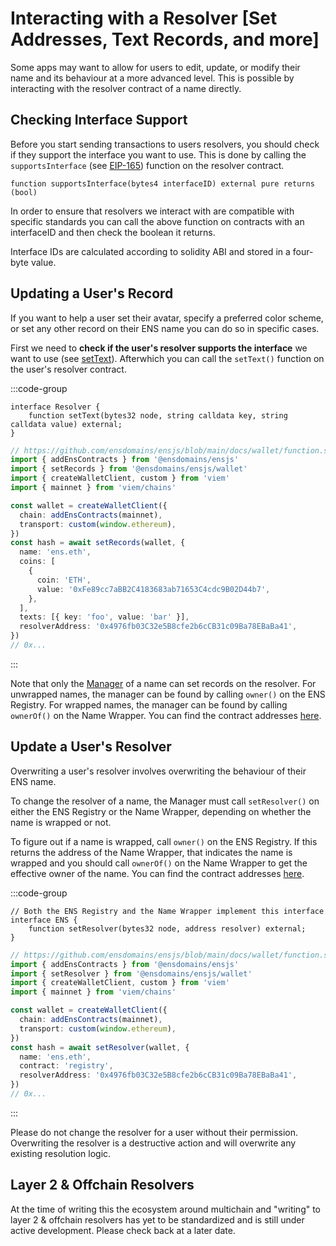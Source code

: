 # Interacting with a Resolver [Set Addresses, Text Records, and more]

Some apps may want to allow for users to edit, update, or modify their name and its behaviour at a more advanced level.
This is possible by interacting with the resolver contract of a name directly.

## Checking Interface Support

Before you start sending transactions to users resolvers, you should check if they support the interface you want to use. This is done by calling the `supportsInterface` (see [EIP-165](https://eips.ethereum.org/EIPS/eip-165)) function on the resolver contract.

```solidity
function supportsInterface(bytes4 interfaceID) external pure returns (bool)
```

In order to ensure that resolvers we interact with are compatible with specific standards you can call the above function on contracts with an interfaceID and then check the boolean it returns.

Interface IDs are calculated according to solidity ABI and stored in a four-byte value.

## Updating a User's Record

If you want to help a user set their avatar, specify a preferred color scheme, or set any other record on their ENS name you can do so in specific cases.

First we need to <b>check if the user's resolver supports the interface</b> we want to use (see [setText](/resolvers/interfaces#0x10f13a8c)).
Afterwhich you can call the `setText()` function on the user's resolver contract.

:::code-group

```solidity [Solidity]
interface Resolver {
    function setText(bytes32 node, string calldata key, string calldata value) external;
}
```

```typescript [ENSjs]
// https://github.com/ensdomains/ensjs/blob/main/docs/wallet/function.setRecords.md
import { addEnsContracts } from '@ensdomains/ensjs'
import { setRecords } from '@ensdomains/ensjs/wallet'
import { createWalletClient, custom } from 'viem'
import { mainnet } from 'viem/chains'

const wallet = createWalletClient({
  chain: addEnsContracts(mainnet),
  transport: custom(window.ethereum),
})
const hash = await setRecords(wallet, {
  name: 'ens.eth',
  coins: [
    {
      coin: 'ETH',
      value: '0xFe89cc7aBB2C4183683ab71653C4cdc9B02D44b7',
    },
  ],
  texts: [{ key: 'foo', value: 'bar' }],
  resolverAddress: '0x4976fb03C32e5B8cfe2b6cCB31c09Ba78EBaBa41',
})
// 0x...
```

:::

Note that only the [Manager](/terminology#manager) of a name can set records on the resolver. For unwrapped names, the manager can be found by calling `owner()` on the ENS Registry. For wrapped names, the manager can be found by calling `ownerOf()` on the Name Wrapper. You can find the contract addresses [here](/learn/deployments#mainnet).

## Update a User's Resolver

Overwriting a user's resolver involves overwriting the behaviour of their ENS name.

To change the resolver of a name, the Manager must call `setResolver()` on either the ENS Registry or the Name Wrapper, depending on whether the name is wrapped or not.

To figure out if a name is wrapped, call `owner()` on the ENS Registry. If this returns the address of the Name Wrapper, that indicates the name is wrapped and you should call `ownerOf()` on the Name Wrapper to get the effective owner of the name. You can find the contract addresses [here](/learn/deployments#mainnet).

:::code-group

```solidity [Solidity]
// Both the ENS Registry and the Name Wrapper implement this interface
interface ENS {
    function setResolver(bytes32 node, address resolver) external;
}
```

```typescript [ENSjs]
// https://github.com/ensdomains/ensjs/blob/main/docs/wallet/function.setResolver.md
import { addEnsContracts } from '@ensdomains/ensjs'
import { setResolver } from '@ensdomains/ensjs/wallet'
import { createWalletClient, custom } from 'viem'
import { mainnet } from 'viem/chains'

const wallet = createWalletClient({
  chain: addEnsContracts(mainnet),
  transport: custom(window.ethereum),
})
const hash = await setResolver(wallet, {
  name: 'ens.eth',
  contract: 'registry',
  resolverAddress: '0x4976fb03C32e5B8cfe2b6cCB31c09Ba78EBaBa41',
})
// 0x...
```

:::

Please do not change the resolver for a user without their permission. Overwriting the resolver is a destructive action and will overwrite any existing resolution logic.

## Layer 2 & Offchain Resolvers

At the time of writing this the ecosystem around multichain and "writing" to layer 2 & offchain resolvers has yet to be standardized and is still under active development.
Please check back at a later date.
